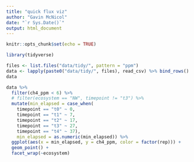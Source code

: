```yaml
---
title: "quick flux viz"
author: "Gavin McNicol"
date: "`r Sys.Date()`"
output: html_document
---
```


```r
knitr::opts_chunk$set(echo = TRUE)
```

```r
library(tidyverse)
```

```r
files <- list.files("data/tidy/", pattern = "ppm")
data <- lapply(paste0("data/tidy/", files), read_csv) %>% bind_rows()
data
```

```r
data %>% 
  filter(ch4_ppm < 6) %>% 
  # filter(ecosystem == "NW", timepoint != "t3") %>% 
  mutate(min_elapsed = case_when(
    timepoint == "t0" ~ 0,
    timepoint == "t1" ~ 7,
    timepoint == "t2" ~ 17,
    timepoint == "t3" ~ 27,
    timepoint == "t4" ~ 37),
    min_elapsed = as.numeric(min_elapsed)) %>% 
  ggplot(aes(x = min_elapsed, y = ch4_ppm, color = factor(rep))) +
  geom_point() +
  facet_wrap(~ecosystem)
```

